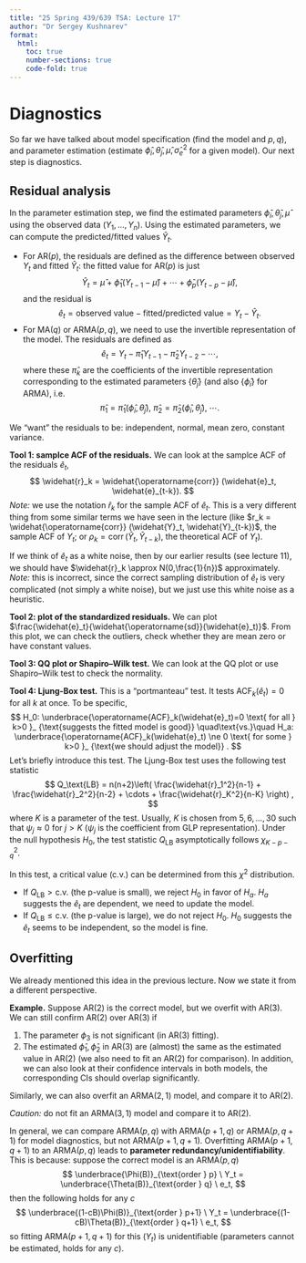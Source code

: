 ```yaml
---
title: "25 Spring 439/639 TSA: Lecture 17"
author: "Dr Sergey Kushnarev"
format:
  html:
    toc: true
    number-sections: true
    code-fold: true
---
```


# Diagnostics

So far we have talked about model specification (find the model and $p,q$), and parameter estimation (estimate $\widehat{\phi}_i,\widehat{\theta}_j,\widehat{\mu},\widehat{\sigma}_e^2$ for a given model). Our next step is diagnostics.

## Residual analysis

In the parameter estimation step, we find the estimated parameters $\widehat{\phi}_i,\widehat{\theta}_j,\widehat{\mu}$ using the observed data $(Y_1,...,Y_n)$. Using the estimated parameters, we can compute the predicted/fitted values $\widehat{Y}_t$. 

- For AR($p$), the residuals are defined as the difference between observed $Y_t$ and fitted $\widehat{Y}_t$: the fitted value for AR($p$) is just
$$
\widehat{Y}_t = \widehat{\mu} + \widehat{\phi}_1 (Y_{t-1} - \widehat{\mu}) + \cdots + \widehat{\phi}_p (Y_{t-p} - \widehat{\mu}),
$$
and the residual is
$$
\widehat{e}_t =\text{observed value} - \text{fitted/predicted value} = Y_t - \widehat{Y}_t.
$$
- For MA($q$) or ARMA($p,q$), we need to use the invertible representation of the model. The residuals are defined as
$$
\widehat{e}_t = Y_t - \widehat{\pi}_1 Y_{t-1} - \widehat{\pi}_2 Y_{t-2} - \cdots,
$$
where these $\widehat{\pi}_k$ are the coefficients of the invertible representation corresponding to the estimated parameters $\{\widehat{\theta}_j\}$ (and also $\{\widehat{\phi}_i\}$ for ARMA), i.e.
$$
\widehat{\pi}_1 = \widehat{\pi}_1(\widehat{\phi}_i, \widehat{\theta}_j), \
\widehat{\pi}_2 = \widehat{\pi}_2(\widehat{\phi}_i, \widehat{\theta}_j), \ \cdots.
$$

We "want" the residuals to be: independent, normal, mean zero, constant variance.

**Tool 1: samplce ACF of the residuals.** We can look at the samplce ACF of the residuals $\widehat{e}_t$,
$$
\widehat{r}_k = \widehat{\operatorname{corr}} (\widehat{e}_t, \widehat{e}_{t-k}).
$$
*Note:* we use the notation $\widehat{r}_k$ for the sample ACF of $\widehat{e}_t$. This is a very different thing from some similar terms we have seen in the lecture (like $r_k = \widehat{\operatorname{corr}} (\widehat{Y}_t, \widehat{Y}_{t-k})$, the sample ACF of $Y_t$; or $\rho_k = \operatorname{corr} (\widehat{Y}_t, \widehat{Y}_{t-k})$, the theoretical ACF of $Y_t$).

If we think of $\widehat{e}_t$ as a white noise, then by our earlier results (see lecture 11), we should have $\widehat{r}_k \approx N(0,\frac{1}{n})$ approximately. *Note:* this is incorrect, since the correct sampling distribution of $\widehat{e}_t$ is very complicated (not simply a white noise), but we just use this white noise as a heuristic.

**Tool 2: plot of the standardized residuals.** We can plot $\frac{\widehat{e}_t}{\widehat{\operatorname{sd}}(\widehat{e}_t)}$. From this plot, we can check the outliers, check whether they are mean zero or have constant values.

**Tool 3: QQ plot or Shapiro–Wilk test.** We can look at the QQ plot or use Shapiro–Wilk test to check the normality.

**Tool 4: Ljung-Box test.** This is a "portmanteau" test. It tests $\operatorname{ACF}_k(\widehat{e}_t)=0$ for all $k$ at once. To be specific, 
$$
H_0: \underbrace{\operatorname{ACF}_k(\widehat{e}_t)=0 \text{ for all } k>0 }_
{\text{suggests the fitted model is good}}
\quad\text{vs.}\quad
H_a: \underbrace{\operatorname{ACF}_k(\widehat{e}_t) \ne 0 \text{ for some } k>0 }_
{\text{we should adjust the model}} .
$$
Let's briefly introduce this test. The Ljung-Box test uses the following test statistic
$$
Q_\text{LB} = n(n+2)\left( \frac{\widehat{r}_1^2}{n-1} + \frac{\widehat{r}_2^2}{n-2} + \cdots + \frac{\widehat{r}_K^2}{n-K} \right) ,
$$
where $K$ is a parameter of the test. Usually, $K$ is chosen from $5,6,...,30$ such that $\psi_j\approx 0$ for $j>K$ ($\psi_j$ is the coefficient from GLP representation). Under the null hypothesis $H_0$, the test statistic $Q_\text{LB}$ asymptotically follows $\chi^2_{K-p-q}$.

In this test, a critical value ($\text{c.v.}$) can be determined from this $\chi^2$ distribution. 

- If $Q_\text{LB} > \text{c.v.}$ (the p-value is small), we reject $H_0$ in favor of $H_a$. $H_a$ suggests the $\widehat{e}_t$ are dependent, we need to update the model.
- If $Q_\text{LB} \le \text{c.v.}$ (the p-value is large), we do not reject $H_0$. $H_0$ suggests the $\widehat{e}_t$ seems to be independent, so the model is fine.

## Overfitting

We already mentioned this idea in the previous lecture. Now we state it from a different perspective.

**Example.** Suppose AR($2$) is the correct model, but we overfit with AR($3$). We can still confirm AR($2$) over AR($3$) if

1. The parameter $\phi_3$ is not significant (in AR($3$) fitting).
2. The estimated $\widehat{\phi}_1,\widehat{\phi}_2$ in AR($3$) are (almost) the same as the estimated value in AR($2$) (we also need to fit an AR($2$) for comparison). In addition, we can also look at their confidence intervals in both models, the corresponding CIs should overlap significantly.

Similarly, we can also overfit an ARMA($2,1$) model, and compare it to AR($2$).

*Caution:* do not fit an ARMA($3,1$) model and compare it to AR($2$).

In general, we can compare ARMA($p,q$) with ARMA($p+1,q$) or ARMA($p,q+1$) for model diagnostics, but not ARMA($p+1,q+1$). Overfitting ARMA($p+1,q+1$) to an ARMA($p,q$) leads to **parameter redundancy/unidentifiability**. This is because: suppose the correct model is an ARMA($p,q$)
$$
\underbrace{\Phi(B)}_{\text{order } p} \ Y_t = \underbrace{\Theta(B)}_{\text{order } q} \ e_t,
$$
then the following holds for any $c$
$$
\underbrace{(1-cB)\Phi(B)}_{\text{order } p+1} \ Y_t = \underbrace{(1-cB)\Theta(B)}_{\text{order } q+1} \ e_t,
$$
so fitting ARMA($p+1,q+1$) for this $(Y_t)$ is unidentifiable (parameters cannot be estimated, holds for any $c$).




